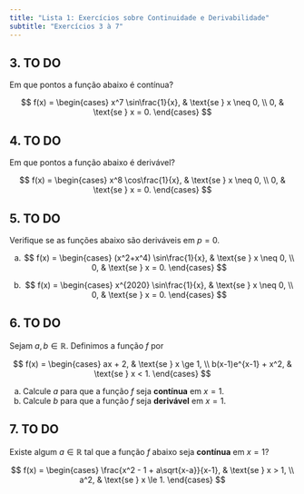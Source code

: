 ```yaml
---
title: "Lista 1: Exercícios sobre Continuidade e Derivabilidade"
subtitle: "Exercícios 3 à 7"
---
```


## 3.  TO DO

Em que pontos a função abaixo é contínua?

$$
f(x) =
\begin{cases}
x^7 \sin\frac{1}{x}, & \text{se } x \neq 0, \\
0, & \text{se } x = 0.
\end{cases}
$$

## 4. TO DO

Em que pontos a função abaixo é derivável?

$$
f(x) =
\begin{cases}
x^8 \cos\frac{1}{x}, & \text{se } x \neq 0, \\
0, & \text{se } x = 0.
\end{cases}
$$

## 5. TO DO

Verifique se as funções abaixo são deriváveis em $p = 0$.

(a)
$$
f(x) =
\begin{cases}
(x^2+x^4) \sin\frac{1}{x}, & \text{se } x \neq 0, \\
0, & \text{se } x = 0.
\end{cases}
$$

(b)
$$
f(x) =
\begin{cases}
x^{2020} \sin\frac{1}{x}, & \text{se } x \neq 0, \\
0, & \text{se } x = 0.
\end{cases}
$$

## 6.  TO DO

Sejam $a, b \in \mathbb{R}$. Definimos a função $f$ por

$$
f(x) =
\begin{cases}
ax + 2, & \text{se } x \ge 1, \\
b(x-1)e^{x-1} + x^2, & \text{se } x < 1.
\end{cases}
$$

(a) Calcule $a$ para que a função $f$ seja **contínua** em $x = 1$.  
(b) Calcule $b$ para que a função $f$ seja **derivável** em $x = 1$.

## 7. TO DO

Existe algum $a \in \mathbb{R}$ tal que a função $f$ abaixo seja **contínua** em $x = 1$?

$$
f(x) =
\begin{cases}
\frac{x^2 - 1 + a\sqrt{x-a}}{x-1}, & \text{se } x > 1, \\
a^2, & \text{se } x \le 1.
\end{cases}
$$
